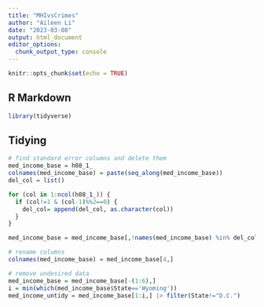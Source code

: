 ```yaml
---
title: "MHIvsCrimes"
author: "Aileen Li"
date: "2023-03-08"
output: html_document
editor_options: 
  chunk_output_type: console
---
```


```r
knitr::opts_chunk$set(echo = TRUE)
```

## R Markdown

```r
library(tidyverse)
```

## Tidying
```r
# find standard error columns and delete them
med_income_base = h08_1_
colnames(med_income_base) = paste(seq_along(med_income_base))
del_col = list()

for (col in 1:ncol(h08_1_)) {
  if (col!=1 & (col-1)%%2==0) {
    del_col= append(del_col, as.character(col))
  }
}

med_income_base = med_income_base[,!names(med_income_base) %in% del_col]

# rename columns
colnames(med_income_base) = med_income_base[4,]

# remove undesired data
med_income_base = med_income_base[-(1:6),]
i = min(which(med_income_base$State=='Wyoming'))
med_income_untidy = med_income_base[1:i,] |> filter(State!="D.C.")



```





